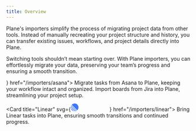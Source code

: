 ```yaml
---
title: Overview
---
```



Plane's importers simplify the process of migrating project data from other tools. Instead of manually recreating your project structure and history, you can transfer existing issues, workflows, and project details directly into Plane.

Switching tools shouldn’t mean starting over. With Plane importers, you can effortlessly migrate your data, preserving your team’s progress and ensuring a smooth transition.


<CardGroup cols={2}>
  <Card title="Asana" svg={<svg width="112" height="22" fill="#3e76ff" xmlns="http://www.w3.org/2000/svg" aria-labelledby="asana"><path class="_nav_logo-link__asana-icon__Un0sE" id="asana-horizontal-logo__icon" d="M18.559 11.605a5.158 5.158 0 1 0 0 10.317 5.158 5.158 0 0 0 0-10.317Zm-13.401.001a5.158 5.158 0 1 0 0 10.315 5.158 5.158 0 0 0 0-10.315Zm11.858-6.448a5.158 5.158 0 1 1-10.316 0 5.158 5.158 0 0 1 10.316 0Z" fill="#3e76ff"></path></svg>} href="/importers/asana">
    Migrate tasks from Asana to Plane, keeping your workflow intact and organized.
  </Card>

  <Card title="Jira" icon="FaJira" href="/importers/jira">
    Import boards from Jira into Plane, streamlining your project setup.
  </Card>

  <Card title="Linear" svg={<svg height="21" viewBox="0 0 500 100" fill="#3e76ff" size="16" color="#3e76ff" aria-label="Linear"><path fill-rule="evenodd" clip-rule="evenodd" d="M12.9266 16.3713c-.5283.5806-.4933 1.4714.0617 2.0265l68.5946 68.5946c.5551.555 1.4459.59 2.0265.0617 10.0579-9.1522 16.3713-22.3478 16.3713-37.0179C99.9807 22.402 77.5788 0 49.9445 0 35.2744 0 22.0788 6.31337 12.9266 16.3713ZM4.35334 29.3894c-.25348.5589-.12567 1.2142.30824 1.6481L68.9432 95.3191c.4339.4339 1.0892.5617 1.6481.3083 1.485-.6736 2.9312-1.4176 4.3344-2.2277.8341-.4815.9618-1.6195.2808-2.3005L8.88146 24.7742c-.68097-.681-1.81894-.5532-2.30045.2808-.81013 1.4032-1.55411 2.8494-2.22767 4.3344ZM.453579 47.796c-.300979-.301-.46112014-.7158-.4327856-1.1405.1327026-1.9891.3816396-3.9463.7400796-5.865.214926-1.1505 1.620727-1.5497 2.448307-.7222L59.9124 96.7715c.8275.8276.4283 2.2334-.7222 2.4483-1.9187.3585-3.8759.6074-5.865.7401-.4247.0283-.8395-.1318-1.1405-.4328L.453579 47.796ZM3.93331 61.7589c-1.0331-1.0331-2.70028-.1429-2.32193 1.2683C6.22104 80.2203 19.7604 93.7597 36.9535 98.3693c1.4112.3784 2.3014-1.2888 1.2683-2.3219L3.93331 61.7589ZM201.602"></path></svg>} href="/importers/linear">
    Bring Linear tasks into Plane, ensuring smooth transitions and continued progress.
  </Card>

</CardGroup>

